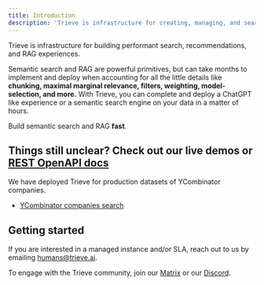 ```yaml
---
title: Introduction
description: 'Trieve is infrastructure for creating, managing, and searching embeddings then using them via Retrieval-Augmented Generation (RAG) or your method of choice. Learn everything you need to know to build with Trieve.'
---
```


Trieve is infrastructure for building performant search, recommendations, and RAG experiences.

Semantic search and RAG are powerful primitives, but can take months to implement and deploy when accounting for all the little details like **chunking, maximal marginal relevance, filters, weighting, model-selection, and more.**
With Trieve, you can complete and deploy a ChatGPT like experience or a semantic search engine on your data in a matter of hours.

Build semantic search and RAG **fast**.

## Things still unclear? Check out our live demos or [REST OpenAPI docs](/api-reference)

We have deployed Trieve for production datasets of YCombinator companies.

- [YCombinator companies search](https://yc.trieve.ai)

## Getting started

If you are interested in a managed instance and/or SLA, reach out to us by emailing humans@trieve.ai.

To engage with the Trieve community, join our [Matrix](https://matrix.to/#/#trieve-general:matrix.zerodao.gg) or our [Discord](https://discord.gg/UrCBN3EEad).
